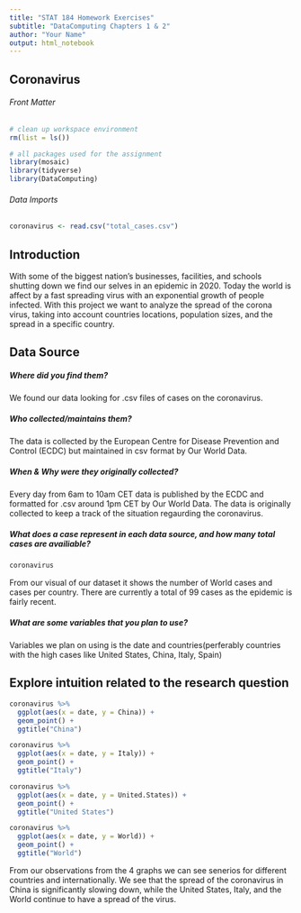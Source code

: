```yaml
---
title: "STAT 184 Homework Exercises" 
subtitle: "DataComputing Chapters 1 & 2"
author: "Your Name"
output: html_notebook
---
```


## Coronavirus


###### Front Matter
```r
# clean up workspace environment
rm(list = ls())

# all packages used for the assignment
library(mosaic)
library(tidyverse)
library(DataComputing)


```

###### Data Imports
```r
coronavirus <- read.csv("total_cases.csv")
```

## Introduction

With some of the biggest nation's businesses, facilities, and schools shutting down we find our selves in an epidemic in 2020. Today the world is affect by a fast spreading virus with an exponential growth of people infected. With this project we want to analyze the spread of the corona virus, taking into account countries locations, population sizes, and the spread in a specific country.

## Data Source
##### Where did you find them?
We found our data looking for .csv files of cases on the coronavirus.

##### Who collected/maintains them?
The data is collected by the European Centre for Disease Prevention and Control (ECDC) but maintained in csv format by Our World Data.

##### When & Why were they originally collected?
Every day from 6am to 10am CET data is published by the ECDC and formatted for .csv around 1pm CET by Our World Data. The data is originally collected to keep a track of the situation regaurding the coronavirus.

##### What does a case represent in each data source, and how many total cases are availiable?
```r
coronavirus
```
From our visual of our dataset it shows the number of World cases and cases per country. There are currently a total of 99 cases as the epidemic is fairly recent.


##### What are some variables that you plan to use?
Variables we plan on using is the date and countries(perferably countries with the high cases like United States, China, Italy, Spain)

## Explore intuition related to the research question
```r
coronavirus %>%
  ggplot(aes(x = date, y = China)) +
  geom_point() +
  ggtitle("China")
```

```r
coronavirus %>%
  ggplot(aes(x = date, y = Italy)) +
  geom_point() +
  ggtitle("Italy")
```

```r
coronavirus %>%
  ggplot(aes(x = date, y = United.States)) +
  geom_point() +
  ggtitle("United States")
```

```r
coronavirus %>%
  ggplot(aes(x = date, y = World)) +
  geom_point() +
  ggtitle("World")
```

From our observations from the 4 graphs we can see senerios for different countries and internationally. We see that the spread of the coronavirus in China is significantly slowing down, while the United States, Italy, and the World continue to have a spread of the virus.